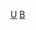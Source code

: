 {{Catnav|頁面分類|總類|維基百科模板|條目信息與編輯模板|小作品模板|人物小作品模板|美洲人物小作品模板}}
{{Catnav|頁面分類|總類|維基百科模板|條目信息與編輯模板|小作品模板|地理小作品模板|美洲小作品模板|美國小作品模板}} 
[[Category:美洲人物小作品模板|U]]
[[Category:美國小作品模板|B]]